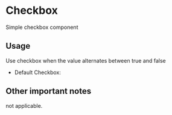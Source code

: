 
<Meta title="Design System|Checkbox" component=Checkbox />

# Checkbox
Simple checkbox component

## Usage
Use checkbox when the value alternates between true and false

- Default Checkbox:
  <Story name='Default'>
    <Checkbox checked={false} label='Checkbox' />
  </Story>


## Other important notes

not applicable.
